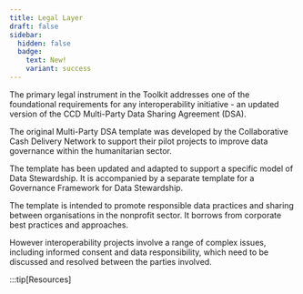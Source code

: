 ```yaml
---
title: Legal Layer
draft: false
sidebar:
  hidden: false
  badge:
    text: New!
    variant: success
---
```



The primary legal instrument in the Toolkit addresses one of the foundational requirements for any interoperability initiative - an updated version of the CCD Multi-Party Data Sharing Agreement (DSA).

The original Multi-Party DSA template was developed by the Collaborative Cash Delivery Network to support their pilot projects to improve data governance within the humanitarian sector.

The template has been updated and adapted to support a specific model of Data Stewardship. It is accompanied by a separate template for a Governance Framework for Data Stewardship.

The template is intended to promote responsible data practices and sharing between organisations in the nonprofit sector. It borrows from corporate best practices and approaches.

However interoperability projects involve a range of complex issues, including informed consent and data responsibility, which need to be discussed and resolved between the parties involved.

 

:::tip[Resources]

<LinkCard
  title="Multi-Party Data Sharing Agreeement"
  icon="star"
href="https://docs.google.com/document/d/1YokG7hT0o5zNWoNtLUa14xznBAXBe6LMLbWwLB3mz1I/edit?usp=sharing"
  description="Multi-Party Data Sharing Agreeement"
/>
